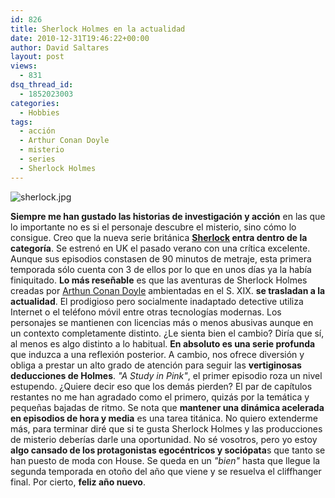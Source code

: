 ```yaml
---
id: 826
title: Sherlock Holmes en la actualidad
date: 2010-12-31T19:46:22+00:00
author: David Saltares
layout: post
views:
  - 831
dsq_thread_id:
  - 1852023003
categories:
  - Hobbies
tags:
  - acción
  - Arthur Conan Doyle
  - misterio
  - series
  - Sherlock Holmes
---
```


![sherlock.jpg](/img/wp/sherlock.jpg)

**Siempre me han gustado las historias de investigación y acción** en las que lo importante no es si el personaje descubre el misterio, sino cómo lo consigue. Creo que la nueva serie británica **[Sherlock](http://www.imdb.com/title/tt1475582/) entra dentro de la categoría**. Se estrenó en UK el pasado verano con una crítica excelente. Aunque sus episodios constasen de 90 minutos de metraje, esta primera temporada sólo cuenta con 3 de ellos por lo que en unos días ya la había finiquitado.
**Lo más reseñable** es que las aventuras de Sherlock Holmes creadas por [Arthun Conan Doyle](http://en.wikipedia.org/wiki/Arthur_Conan_Doyle) ambientadas en el S. XIX. **se trasladan a la actualidad**. El prodigioso pero socialmente inadaptado detective utiliza Internet o el teléfono móvil entre otras tecnologías modernas. Los personajes se mantienen con licencias más o menos abusivas aunque en un contexto completamente distinto. ¿Le sienta bien el cambio? Diría que sí, al menos es algo distinto a lo habitual.
**En absoluto es una serie profunda** que induzca a una reflexión posterior. A cambio, nos ofrece diversión y obliga a prestar un alto grado de atención para seguir las **vertiginosas deducciones de Holmes**. _"A Study in Pink"_, el primer episodio roza un nivel estupendo. ¿Quiere decir eso que los demás pierden? El par de capítulos restantes no me han agradado como el primero, quizás por la temática y pequeñas bajadas de ritmo. Se nota que **mantener una dinámica acelerada en episodios de hora y media** es una tarea titánica.
No quiero extenderme más, para terminar diré que si te gusta Sherlock Holmes y las producciones de misterio deberías darle una oportunidad. No sé vosotros, pero yo estoy **algo cansado de los protagonistas egocéntricos y sociópata**s que tanto se han puesto de moda con House. Se queda en un _"bien"_ hasta que llegue la segunda temporada en otoño del año que viene y se resuelva el cliffhanger final.
Por cierto, **feliz año nuevo**.
